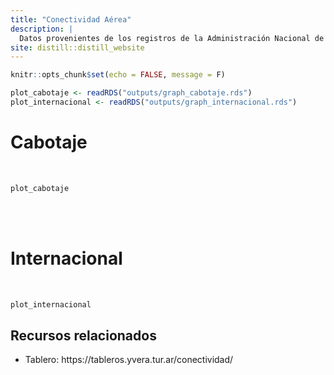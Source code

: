 ```yaml
---
title: "Conectividad Aérea"
description: |
  Datos provenientes de los registros de la Administración Nacional de Aviación Civil (ANAC)
site: distill::distill_website
---
```


```r
knitr::opts_chunk$set(echo = FALSE, message = F)
```

```r
plot_cabotaje <- readRDS("outputs/graph_cabotaje.rds")
plot_internacional <- readRDS("outputs/graph_internacional.rds")

```

# Cabotaje

<br>
```r
plot_cabotaje
```

<br>
<br>

# Internacional

<br>
```r
plot_internacional
```


## Recursos relacionados

- Tablero: https://tableros.yvera.tur.ar/conectividad/

